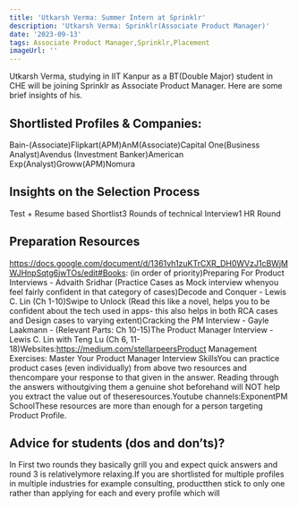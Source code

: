 ```yaml
---
title: 'Utkarsh Verma: Summer Intern at Sprinklr'
description: 'Utkarsh Verma: Sprinklr(Associate Product Manager)'
date: '2023-09-13'
tags: Associate Product Manager,Sprinklr,Placement
imageUrl: ''
---
```


Utkarsh Verma, studying in IIT Kanpur as a BT(Double Major) student in CHE will be joining Sprinklr as Associate Product Manager. Here are some brief insights of his.

## Shortlisted Profiles & Companies:
Bain-(Associate)Flipkart(APM)AnM(Associate)Capital One(Business Analyst)Avendus (Investment Banker)American Exp(Analyst)Groww(APM)Nomura

## Insights on the Selection Process
Test + Resume based Shortlist3 Rounds of technical Interview1 HR Round

##  Preparation Resources
https://docs.google.com/document/d/1361vh1zuKTrCXR_DH0WVzJ1cBWjMWJHnpSqtg6jwTOs/edit#Books: (in order of priority)Preparing For Product Interviews - Advaith Sridhar (Practice Cases as Mock interview whenyou feel fairly confident in that category of cases)Decode and Conquer - Lewis C. Lin (Ch 1-10)Swipe to Unlock (Read this like a novel, helps you to be confident about the tech used in apps- this also helps in both RCA cases and Design cases to varying extent)Cracking the PM Interview - Gayle Laakmann - (Relevant Parts: Ch 10-15)The Product Manager Interview - Lewis C. Lin with Teng Lu (Ch 6, 11-18)Websites:https://medium.com/stellarpeersProduct Management Exercises: Master Your Product Manager Interview SkillsYou can practice product cases (even individually) from above two resources and thencompare your response to that given in the answer. Reading through the answers withoutgiving them a genuine shot beforehand will NOT help you extract the value out of theseresources.Youtube channels:ExponentPM SchoolThese resources are more than enough for a person targeting Product Profile.

## Advice for students (dos and don’ts)? 
In First two rounds they basically grill you and expect quick answers and round 3 is relativelymore relaxing.If you are shortlisted for multiple profiles in multiple industries for example consulting, productthen stick to only one rather than applying for each and every profile which will

